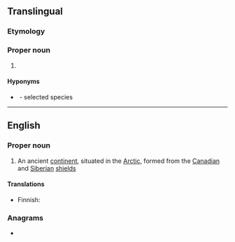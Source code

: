 {{also|arctica}}
==Translingual==
{{wikipedia|Arctica islandica|Arctica}}
{{wikispecies}}

===Etymology===
{{etystub|mul}}

===Proper noun===
{{taxoninfl|i=1|g=f}}

# {{taxon|genus|family|Arcticidae|several bivalve [[mollusk]]s, including [[quahog]]s}}

====Hyponyms====
* {{sense|genus}} {{taxlink|Arctica islandica|species|noshow=1}}&nbsp;- selected species

----

==English==

===Proper noun===
{{wikipedia}}
{{en-proper noun}}

# An ancient [[continent]], situated in the [[Arctic]], formed from the [[Canadian]] and [[Siberian]] [[shield]]s

====Translations====
{{trans-top|An ancient continent}}
* Finnish: {{t|fi|Arctica}}
{{trans-mid}}
{{trans-bottom}}

===Anagrams===
* {{anagrams|en|a=aaccirt|Ritacca|acratic}}